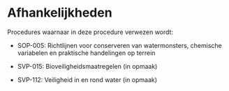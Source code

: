 # Afhankelijkheden

Procedures waarnaar in deze procedure verwezen wordt:

-   SOP-005: Richtlijnen voor conserveren van watermonsters, chemische variabelen en praktische handelingen op terrein

-   SVP-015: Bioveiligheidsmaatregelen (in opmaak)

-   SVP-112: Veiligheid in en rond water (in opmaak)
